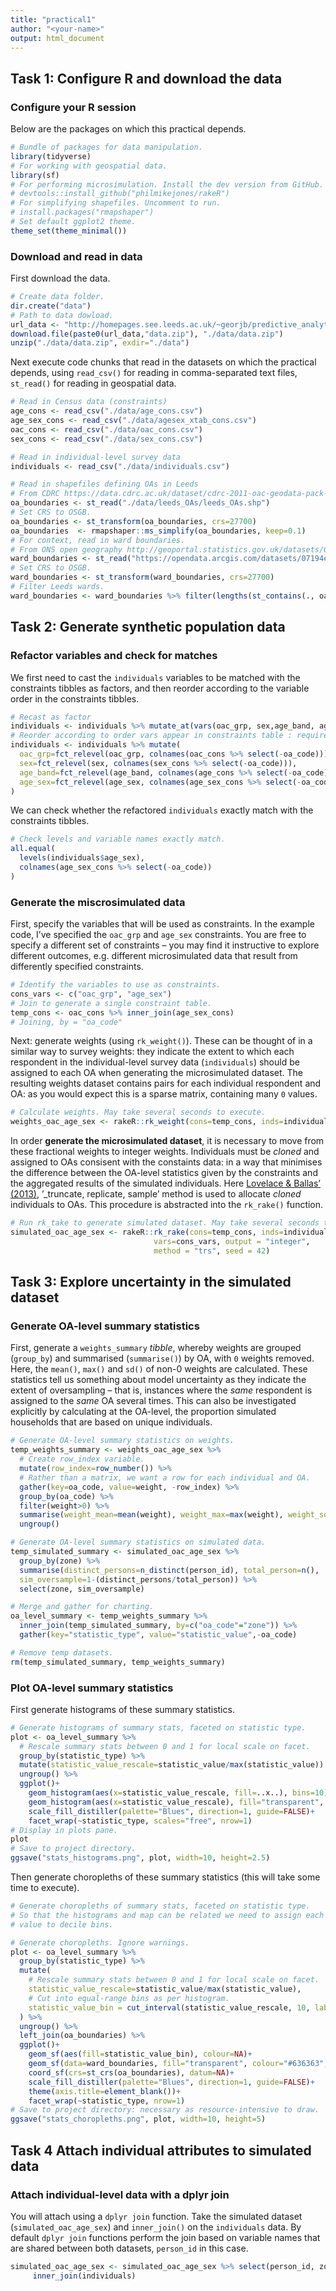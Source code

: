 ```yaml
---
title: "practical1"
author: "<your-name>"
output: html_document
---
```


## Task 1: Configure R and download the data

### Configure your R session

Below are the packages on which this practical depends.

```r
# Bundle of packages for data manipulation.
library(tidyverse)              
# For working with geospatial data.
library(sf)                     
# For performing microsimulation. Install the dev version from GitHub. Uncomment to run.
# devtools::install_github("philmikejones/rakeR")  
# For simplifying shapefiles. Uncomment to run.
# install.packages("rmapshaper")
# Set default ggplot2 theme.
theme_set(theme_minimal())
```

### Download and read in data

First download the data.

```r
# Create data folder.
dir.create("data")
# Path to data dowload.
url_data <- "http://homepages.see.leeds.ac.uk/~georjb/predictive_analytics/" 
download.file(paste0(url_data,"data.zip"), "./data/data.zip")
unzip("./data/data.zip", exdir="./data")
```

Next execute code chunks that read in the datasets on which the practical depends, using `read_csv()` for reading in comma-separated text files, `st_read()` for reading in geospatial data.

```r
# Read in Census data (constraints)
age_cons <- read_csv("./data/age_cons.csv")
age_sex_cons <- read_csv("./data/agesex_xtab_cons.csv")
oac_cons <- read_csv("./data/oac_cons.csv")
sex_cons <- read_csv("./data/sex_cons.csv")

# Read in individual-level survey data
individuals <- read_csv("./data/individuals.csv")

# Read in shapefiles defining OAs in Leeds 
# From CDRC https://data.cdrc.ac.uk/dataset/cdrc-2011-oac-geodata-pack-leeds-e08000035)
oa_boundaries <- st_read("./data/leeds_OAs/leeds_OAs.shp")
# Set CRS to OSGB.
oa_boundaries <- st_transform(oa_boundaries, crs=27700)
oa_boundaries  <- rmapshaper::ms_simplify(oa_boundaries, keep=0.1)
# For context, read in ward boundaries.
# From ONS open geography http://geoportal.statistics.gov.uk/datasets/07194e4507ae491488471c84b23a90f2_3
ward_boundaries <- st_read("https://opendata.arcgis.com/datasets/07194e4507ae491488471c84b23a90f2_3.geojson")
# Set CRS to OSGB.
ward_boundaries <- st_transform(ward_boundaries, crs=27700)
# Filter Leeds wards.
ward_boundaries <- ward_boundaries %>% filter(lengths(st_contains(., oa_boundaries))>0)
```

## Task 2: Generate synthetic population data

### Refactor variables and check for matches

We first need to cast the `individuals` variables to be matched with the constraints tibbles as factors, and then reorder according to the variable order in the constraints tibbles.

```r
# Recast as factor
individuals <- individuals %>% mutate_at(vars(oac_grp, sex,age_band, age_sex),funs(factor(.)))
# Reorder according to order vars appear in constraints table : required by rakeR.
individuals <- individuals %>% mutate(
  oac_grp=fct_relevel(oac_grp, colnames(oac_cons %>% select(-oa_code))),
  sex=fct_relevel(sex, colnames(sex_cons %>% select(-oa_code))),
  age_band=fct_relevel(age_band, colnames(age_cons %>% select(-oa_code))),
  age_sex=fct_relevel(age_sex, colnames(age_sex_cons %>% select(-oa_code)))
)
```

We can check whether the refactored `individuals` exactly match with the constraints tibbles.

```r
# Check levels and variable names exactly match.
all.equal(
  levels(individuals$age_sex), 
  colnames(age_sex_cons %>% select(-oa_code)) 
)
```

### Generate the miscrosimulated data

First, specify the variables that will be used as constraints. In the example code, I've specified the `oac_grp` and `age_sex` constraints. You are free to specify a different set of constraints -- you may find it instructive to explore different outcomes, e.g. different microsimulated data that result from differently specified constraints.

```r
# Identify the variables to use as constraints.
cons_vars <- c("oac_grp", "age_sex")
# Join to generate a single constraint table.
temp_cons <- oac_cons %>% inner_join(age_sex_cons)
# Joining, by = "oa_code"
```

Next: generate weights (using `rk_weight()`). These can be thought of in a similar way to survey weights: they indicate the extent to which each respondent in the individual-level survey data (`individuals`) should be assigned to each OA when generating the microsimulated dataset. The resulting weights dataset contains pairs for each individual respondent and OA: as you would expect this is a sparse matrix, containing many `0` values. 

```r
# Calculate weights. May take several seconds to execute.
weights_oac_age_sex <- rakeR::rk_weight(cons=temp_cons, inds=individuals %>% select(person_id, oac_grp, age_sex), vars=cons_vars)
```

In order **generate the microsimulated dataset**, it is necessary to move from these fractional weights to integer weights. Individuals must be _cloned_ and assigned to OAs consisent with the constaints data: in a way that minimises the difference between the OA-level statistics given by the constraints  and the aggregated results of the simulated individuals. Here [Lovelace & Ballas' (2013)](https://www.sciencedirect.com/science/article/pii/S0198971513000240), '_truncate, replicate, sample' method is used to allocate _cloned_ individuals to OAs. This procedure is abstracted into the `rk_rake()` function.

```r
# Run rk_take to generate simulated dataset. May take several seconds to execute.
simulated_oac_age_sex <- rakeR::rk_rake(cons=temp_cons, inds=individuals %>% select(person_id, oac_grp, age_sex), 
                                vars=cons_vars, output = "integer",
                                method = "trs", seed = 42)
```

## Task 3: Explore uncertainty in the simulated dataset

### Generate OA-level summary statistics

First, generate a `weights_summary` _tibble_, whereby weights are grouped (`group_by`) and summarised (`summarise()`) by OA, with `0` weights removed. Here, the `mean()`, `max()` and `sd()` of non-0 weights are calculated. These statistics tell us something about model uncertainty as they indicate the extent of oversampling -- that is, instances where the _same_ respondent is assigned to the _same_ OA several times. This can also be investigated explicitly by calculating at the OA-level, the proportion simulated households that are based on unique individuals. 

```r
# Generate OA-level summary statistics on weights.
temp_weights_summary <- weights_oac_age_sex %>%
  # Create row_index variable.
  mutate(row_index=row_number()) %>% 
  # Rather than a matrix, we want a row for each individual and OA.
  gather(key=oa_code, value=weight, -row_index) %>% 
  group_by(oa_code) %>%
  filter(weight>0) %>%
  summarise(weight_mean=mean(weight), weight_max=max(weight), weight_sd=sd(weight)) %>%
  ungroup() 

# Generate OA-level summary statistics on simulated data.
temp_simulated_summary <- simulated_oac_age_sex %>% 
  group_by(zone) %>% 
  summarise(distinct_persons=n_distinct(person_id), total_person=n(), 
  sim_oversample=1-(distinct_persons/total_person)) %>%
  select(zone, sim_oversample)

# Merge and gather for charting.
oa_level_summary <- temp_weights_summary %>% 
  inner_join(temp_simulated_summary, by=c("oa_code"="zone")) %>%
  gather(key="statistic_type", value="statistic_value",-oa_code)

# Remove temp datasets.
rm(temp_simulated_summary, temp_weights_summary)
```

### Plot OA-level summary statistics

First generate histograms of these summary statistics.

```r
# Generate histograms of summary stats, faceted on statistic type.
plot <- oa_level_summary %>%
  # Rescale summary stats between 0 and 1 for local scale on facet.
  group_by(statistic_type) %>%
  mutate(statistic_value_rescale=statistic_value/max(statistic_value)) %>%
  ungroup() %>%
  ggplot()+
    geom_histogram(aes(x=statistic_value_rescale, fill=..x..), bins=10)+
    geom_histogram(aes(x=statistic_value_rescale), fill="transparent", colour="#636363", size=0.1, bins=10)+
    scale_fill_distiller(palette="Blues", direction=1, guide=FALSE)+
    facet_wrap(~statistic_type, scales="free", nrow=1)
# Display in plots pane.
plot
# Save to project directory.
ggsave("stats_histograms.png", plot, width=10, height=2.5)

```

Then generate choropleths of these summary statistics (this will take some time to execute).

```r
# Generate choropleths of summary stats, faceted on statistic type.
# So that the histograms and map can be related we need to assign each
# value to decile bins.

# Generate choropleths. Ignore warnings.
plot <- oa_level_summary %>%
  group_by(statistic_type) %>%
  mutate(
    # Rescale summary stats between 0 and 1 for local scale on facet.
    statistic_value_rescale=statistic_value/max(statistic_value),
    # Cut into equal-range bins as per histogram.
    statistic_value_bin = cut_interval(statistic_value_rescale, 10, labels=FALSE)
  ) %>%
  ungroup() %>%
  left_join(oa_boundaries) %>%
  ggplot()+
    geom_sf(aes(fill=statistic_value_bin), colour=NA)+
    geom_sf(data=ward_boundaries, fill="transparent", colour="#636363", size=0.1)+
    coord_sf(crs=st_crs(oa_boundaries), datum=NA)+
    scale_fill_distiller(palette="Blues", direction=1, guide=FALSE)+
    theme(axis.title=element_blank())+
    facet_wrap(~statistic_type, nrow=1)
# Save to project directory: necessary as resource-intensive to draw.
ggsave("stats_choropleths.png", plot, width=10, height=5)
```


## Task 4 Attach individual attributes to simulated data


### Attach individual-level data with a dplyr join

You will attach using a `dplyr join` function. Take the simulated dataset (`simulated_oac_age_sex`)  and `inner_join()` on the `individuals` data. By default `dplyr join` functions perform the join based on variable names that are shared between both datasets, `person_id` in this case.

```r
simulated_oac_age_sex <- simulated_oac_age_sex %>% select(person_id, zone) %>%
     inner_join(individuals)
```



